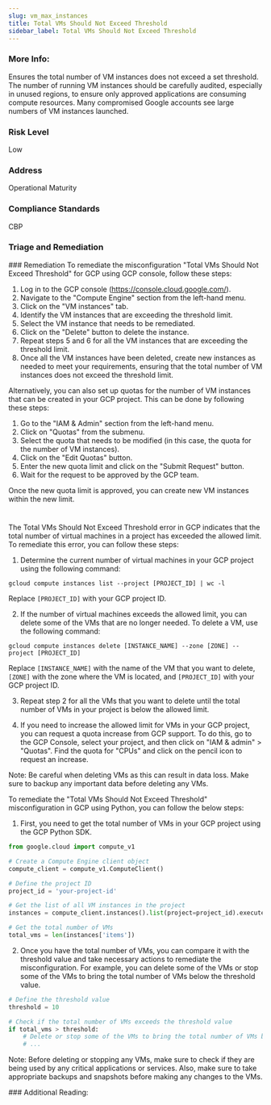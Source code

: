 ```yaml
---
slug: vm_max_instances
title: Total VMs Should Not Exceed Threshold
sidebar_label: Total VMs Should Not Exceed Threshold
---
```


### More Info:

Ensures the total number of VM instances does not exceed a set threshold. The number of running VM instances should be carefully audited, especially in unused regions, to ensure only approved applications are consuming compute resources. Many compromised Google accounts see large numbers of VM instances launched.

### Risk Level

Low

### Address

Operational Maturity

### Compliance Standards

CBP


### Triage and Remediation
<Tabs>
<Tab title='Remediation'>
### Remediation

<AccordionGroup>
<Accordion title='Using Console' defaultOpen='true'>
To remediate the misconfiguration "Total VMs Should Not Exceed Threshold" for GCP using GCP console, follow these steps:

1. Log in to the GCP console (https://console.cloud.google.com/).
2. Navigate to the "Compute Engine" section from the left-hand menu.
3. Click on the "VM instances" tab.
4. Identify the VM instances that are exceeding the threshold limit.
5. Select the VM instance that needs to be remediated.
6. Click on the "Delete" button to delete the instance.
7. Repeat steps 5 and 6 for all the VM instances that are exceeding the threshold limit.
8. Once all the VM instances have been deleted, create new instances as needed to meet your requirements, ensuring that the total number of VM instances does not exceed the threshold limit.

Alternatively, you can also set up quotas for the number of VM instances that can be created in your GCP project. This can be done by following these steps:

1. Go to the "IAM & Admin" section from the left-hand menu.
2. Click on "Quotas" from the submenu.
3. Select the quota that needs to be modified (in this case, the quota for the number of VM instances).
4. Click on the "Edit Quotas" button.
5. Enter the new quota limit and click on the "Submit Request" button.
6. Wait for the request to be approved by the GCP team.

Once the new quota limit is approved, you can create new VM instances within the new limit.

#
</Accordion>

<Accordion title='Using CLI'>
The Total VMs Should Not Exceed Threshold error in GCP indicates that the total number of virtual machines in a project has exceeded the allowed limit. To remediate this error, you can follow these steps:

1. Determine the current number of virtual machines in your GCP project using the following command:

```
gcloud compute instances list --project [PROJECT_ID] | wc -l
```

Replace `[PROJECT_ID]` with your GCP project ID.

2. If the number of virtual machines exceeds the allowed limit, you can delete some of the VMs that are no longer needed. To delete a VM, use the following command:

```
gcloud compute instances delete [INSTANCE_NAME] --zone [ZONE] --project [PROJECT_ID]
```

Replace `[INSTANCE_NAME]` with the name of the VM that you want to delete, `[ZONE]` with the zone where the VM is located, and `[PROJECT_ID]` with your GCP project ID.

3. Repeat step 2 for all the VMs that you want to delete until the total number of VMs in your project is below the allowed limit.

4. If you need to increase the allowed limit for VMs in your GCP project, you can request a quota increase from GCP support. To do this, go to the GCP Console, select your project, and then click on "IAM & admin" > "Quotas". Find the quota for "CPUs" and click on the pencil icon to request an increase.

Note: Be careful when deleting VMs as this can result in data loss. Make sure to backup any important data before deleting any VMs.
</Accordion>

<Accordion title='Using Python'>
To remediate the "Total VMs Should Not Exceed Threshold" misconfiguration in GCP using Python, you can follow the below steps:

1. First, you need to get the total number of VMs in your GCP project using the GCP Python SDK.

```python
from google.cloud import compute_v1

# Create a Compute Engine client object
compute_client = compute_v1.ComputeClient()

# Define the project ID
project_id = 'your-project-id'

# Get the list of all VM instances in the project
instances = compute_client.instances().list(project=project_id).execute()

# Get the total number of VMs
total_vms = len(instances['items'])
```

2. Once you have the total number of VMs, you can compare it with the threshold value and take necessary actions to remediate the misconfiguration. For example, you can delete some of the VMs or stop some of the VMs to bring the total number of VMs below the threshold value.

```python
# Define the threshold value
threshold = 10

# Check if the total number of VMs exceeds the threshold value
if total_vms > threshold:
    # Delete or stop some of the VMs to bring the total number of VMs below the threshold value
    # ...
```

Note: Before deleting or stopping any VMs, make sure to check if they are being used by any critical applications or services. Also, make sure to take appropriate backups and snapshots before making any changes to the VMs.
</Accordion>

</AccordionGroup>
</Tab>
</Tabs>
### Additional Reading:


